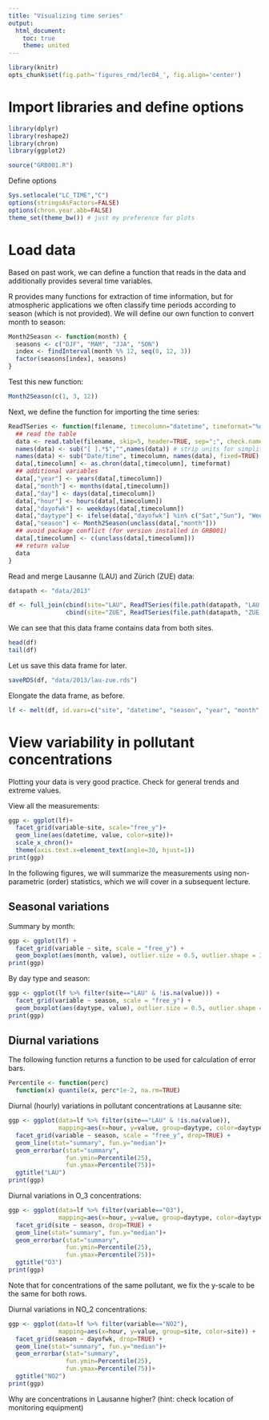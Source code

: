 ```yaml
---
title: "Visualizing time series"
output:
  html_document:
    toc: true
    theme: united
---
```


```r
library(knitr)
opts_chunk$set(fig.path='figures_rmd/lec04_', fig.align='center')
```

# Import libraries and define options


```r
library(dplyr)
library(reshape2)
library(chron)
library(ggplot2)
```

```r
source("GRB001.R")
```

Define options

```r
Sys.setlocale("LC_TIME","C")
options(stringsAsFactors=FALSE)
options(chron.year.abb=FALSE)
theme_set(theme_bw()) # just my preference for plots
```

# Load data


Based on past work, we can define a function that reads in the data and additionally provides several time variables.

R provides many functions for extraction of time information, but for atmospheric applications we often classify time periods according to season (which is not provided). We will define our own function to convert month to season:

```r
Month2Season <- function(month) {
  seasons <- c("DJF", "MAM", "JJA", "SON")
  index <- findInterval(month %% 12, seq(0, 12, 3))
  factor(seasons[index], seasons)
}
```

Test this new function:
```r
Month2Season(c(1, 3, 12))
```

Next, we define the function for importing the time series:
```r
ReadTSeries <- function(filename, timecolumn="datetime", timeformat="%d.%m.%Y %H:%M") {
  ## read the table
  data <- read.table(filename, skip=5, header=TRUE, sep=";", check.names=FALSE)
  names(data) <- sub("[ ].*$","",names(data)) # strip units for simplification
  names(data) <- sub("Date/time", timecolumn, names(data), fixed=TRUE)
  data[,timecolumn] <- as.chron(data[,timecolumn], timeformat)
  ## additional variables
  data[,"year"] <- years(data[,timecolumn])
  data[,"month"] <- months(data[,timecolumn])
  data[,"day"] <- days(data[,timecolumn])
  data[,"hour"] <- hours(data[,timecolumn])
  data[,"dayofwk"] <- weekdays(data[,timecolumn])
  data[,"daytype"] <- ifelse(data[,"dayofwk"] %in% c("Sat","Sun"), "Weekend", "Weekday")
  data[,"season"] <- Month2Season(unclass(data[,"month"]))
  ## avoid package conflict (for version installed in GRB001)
  data[,timecolumn] <- c(unclass(data[,timecolumn]))
  ## return value
  data
}
```

Read and merge Lausanne (LAU) and Z&uuml;rich (ZUE) data:
```r
datapath <- "data/2013"

df <- full_join(cbind(site="LAU", ReadTSeries(file.path(datapath, "LAU.csv"))),
                cbind(site="ZUE", ReadTSeries(file.path(datapath, "ZUE.csv"))))
```

We can see that this data frame contains data from both sites.
```r
head(df)
tail(df)
```

Let us save this data frame for later.
```r
saveRDS(df, "data/2013/lau-zue.rds")
```

Elongate the data frame, as before.
```r
lf <- melt(df, id.vars=c("site", "datetime", "season", "year", "month", "day", "hour", "dayofwk", "daytype"))
```

# View variability in pollutant concentrations

Plotting your data is very good practice. Check for general trends and extreme values.

View all the measurements:
```r
ggp <- ggplot(lf)+
  facet_grid(variable~site, scale="free_y")+
  geom_line(aes(datetime, value, color=site))+
  scale_x_chron()+
  theme(axis.text.x=element_text(angle=30, hjust=1))
print(ggp)
```

In the following figures, we will summarize the measurements using non-parametric (order) statistics, which we will cover in a subsequent lecture.

## Seasonal variations

Summary by month:
```r
ggp <- ggplot(lf) +
  facet_grid(variable ~ site, scale = "free_y") +
  geom_boxplot(aes(month, value), outlier.size = 0.5, outlier.shape = 3)
print(ggp)
```

By day type and season:
```r
ggp <- ggplot(lf %>% filter(site=="LAU" & !is.na(value))) +
  facet_grid(variable ~ season, scale = "free_y") +
  geom_boxplot(aes(daytype, value), outlier.size = 0.5, outlier.shape = 3)
print(ggp)
```

## Diurnal variations

The following function returns a function to be used for calculation of error bars.
```r
Percentile <- function(perc)
  function(x) quantile(x, perc*1e-2, na.rm=TRUE)
```

Diurnal (hourly) variations in pollutant concentrations at Lausanne site:
```r
ggp <- ggplot(data=lf %>% filter(site=="LAU" & !is.na(value)),
              mapping=aes(x=hour, y=value, group=daytype, color=daytype)) +
  facet_grid(variable ~ season, scale = "free_y", drop=TRUE) +
  geom_line(stat="summary", fun.y="median")+
  geom_errorbar(stat="summary",
                fun.ymin=Percentile(25),
                fun.ymax=Percentile(75))+
  ggtitle("LAU")
print(ggp)
```

Diurnal variations in O_3 concentrations:
```r
ggp <- ggplot(data=lf %>% filter(variable=="O3"),
              mapping=aes(x=hour, y=value, group=daytype, color=daytype)) +
  facet_grid(site ~ season, drop=TRUE) +
  geom_line(stat="summary", fun.y="median")+
  geom_errorbar(stat="summary",
                fun.ymin=Percentile(25),
                fun.ymax=Percentile(75))+
  ggtitle("O3")
print(ggp)
```
Note that for concentrations of the same pollutant, we fix the y-scale to be the same for both rows.

Diurnal variations in NO_2 concentrations:
```r
ggp <- ggplot(data=lf %>% filter(variable=="NO2"),
              mapping=aes(x=hour, y=value, group=site, color=site)) +
  facet_grid(season ~ dayofwk, drop=TRUE) +
  geom_line(stat="summary", fun.y="median")+
  geom_errorbar(stat="summary",
                fun.ymin=Percentile(25),
                fun.ymax=Percentile(75))+
  ggtitle("NO2")
print(ggp)
```

Why are concentrations in Lausanne higher? (hint: check location of monitoring equipment)


